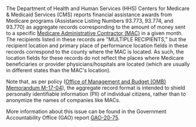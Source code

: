 The Department of Health and Human Services (HHS) Centers for
Medicare & Medicaid Services (CMS) reports financial assistance
awards from Medicare programs (Assistance Listing Numbers 93.773,
93.774, and 93.770) as aggregate records corresponding to the amount
of money sent to a specific [Medicare Administrative Contractor
(MAC)](https://www.cms.gov/Medicare/Medicare-Contracting/Medicare-Administrative-Contractors/What-is-a-MAC)
in a given month. The recipients listed in these records are
"MULTIPLE RECIPIENTS," but the recipient location and primary place
of performance location fields in these records correspond to the
county where the MAC is located. As such, the location fields for
these records do not reflect the places where Medicare beneficiaries
or provider physicians/hospitals are located (which are usually in
different states than the MAC's location).

Note that, as per policy ([Office of Management and Budget (OMB) Memorandum M-17-04](https://www.whitehouse.gov/wp-content/uploads/legacy_drupal_files/omb/memoranda/2017/m-17-04.pdf)),
the aggregate record format is intended to shield personally
identifiable information (PII) of individual citizens, rather than to
anonymize the names of companies like MACs.

More information about this issue can be found in the Government
Accountability Office (GAO) report
[GAO-20-75](https://www.gao.gov/assets/gao-20-75.pdf).
